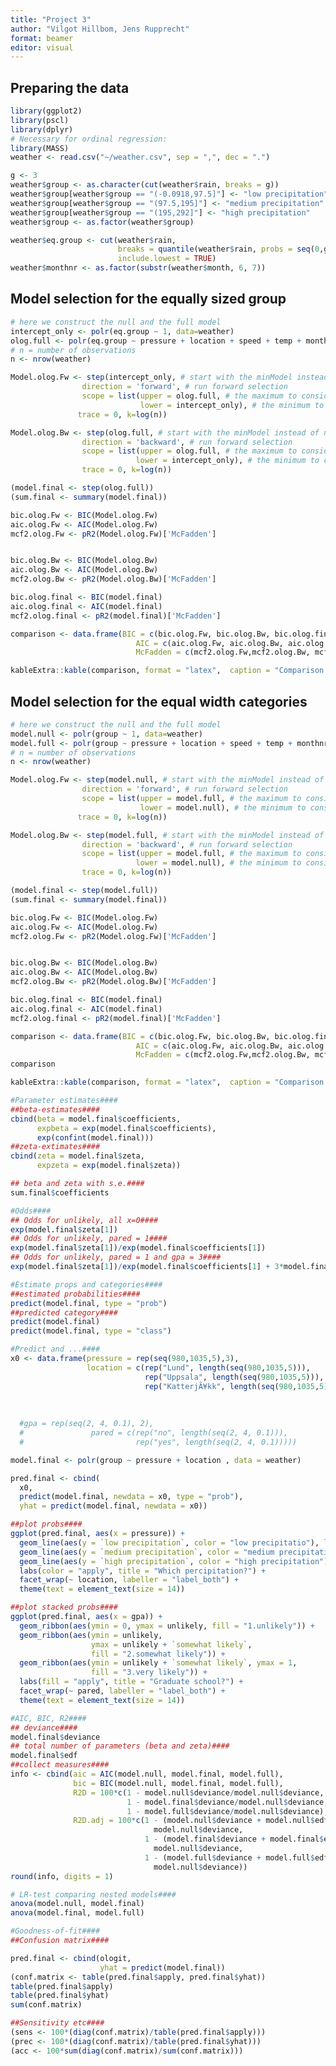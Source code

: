 ---
title: "Project 3"
author: "Vilgot Hillbom, Jens Rupprecht"
format: beamer
editor: visual
---

## Preparing the data

```{r}
library(ggplot2)
library(pscl)
library(dplyr)
# Necessary for ordinal regression:
library(MASS)
weather <- read.csv("~/weather.csv", sep = ",", dec = ".")

g <- 3
weather$group <- as.character(cut(weather$rain, breaks = g))
weather$group[weather$group == "(-0.0918,97.5]"] <- "low precipitation"
weather$group[weather$group == "(97.5,195]"] <- "medium precipitation"
weather$group[weather$group == "(195,292]"] <- "high precipitation"
weather$group <- as.factor(weather$group)

weather$eq.group <- cut(weather$rain,
                        breaks = quantile(weather$rain, probs = seq(0,g)/g),
                        include.lowest = TRUE)
weather$monthnr <- as.factor(substr(weather$month, 6, 7))
```

## Model selection for the equally sized group
```{r}
# here we construct the null and the full model
intercept_only <- polr(eq.group ~ 1, data=weather)
olog.full <- polr(eq.group ~ pressure + location + speed + temp + monthnr, data = weather)
# n = number of observations
n <- nrow(weather)

Model.olog.Fw <- step(intercept_only, # start with the minModel instead of nullModel
                direction = 'forward', # run forward selection
                scope = list(upper = olog.full, # the maximum to consider is a model with all variables
                             lower = intercept_only), # the minimum to consider is a model with X10 only
               trace = 0, k=log(n))

Model.olog.Bw <- step(olog.full, # start with the minModel instead of nullModel
                direction = 'backward', # run forward selection
                scope = list(upper = olog.full, # the maximum to consider is a model with all variables
                            lower = intercept_only), # the minimum to consider is a model with X10 only
                trace = 0, k=log(n))

(model.final <- step(olog.full))
(sum.final <- summary(model.final))

bic.olog.Fw <- BIC(Model.olog.Fw)
aic.olog.Fw <- AIC(Model.olog.Fw)
mcf2.olog.Fw <- pR2(Model.olog.Fw)['McFadden']


bic.olog.Bw <- BIC(Model.olog.Bw)
aic.olog.Bw <- AIC(Model.olog.Bw)
mcf2.olog.Bw <- pR2(Model.olog.Bw)['McFadden']

bic.olog.final <- BIC(model.final)
aic.olog.final <- AIC(model.final)
mcf2.olog.final <- pR2(model.final)['McFadden']

comparison <- data.frame(BIC = c(bic.olog.Fw, bic.olog.Bw, bic.olog.final),
                            AIC = c(aic.olog.Fw, aic.olog.Bw, aic.olog.final),
                            McFadden = c(mcf2.olog.Fw,mcf2.olog.Bw, mcf2.olog.final))
```


```{r compbw, results='asis'}
kableExtra::kable(comparison, format = "latex",  caption = "Comparison of Model Selection Process for equally sized groups") %>% kableExtra::kable_styling(full_width = F, position="center", latex_options="HOLD_position")
```


## Model selection for the equal width categories
```{r}
# here we construct the null and the full model
model.null <- polr(group ~ 1, data=weather)
model.full <- polr(group ~ pressure + location + speed + temp + monthnr, data = weather)
# n = number of observations
n <- nrow(weather)

Model.olog.Fw <- step(model.null, # start with the minModel instead of nullModel
                direction = 'forward', # run forward selection
                scope = list(upper = model.full, # the maximum to consider is a model with all variables
                             lower = model.null), # the minimum to consider is a model with X10 only
               trace = 0, k=log(n))

Model.olog.Bw <- step(model.full, # start with the minModel instead of nullModel
                direction = 'backward', # run forward selection
                scope = list(upper = model.full, # the maximum to consider is a model with all variables
                            lower = model.null), # the minimum to consider is a model with X10 only
                trace = 0, k=log(n))

(model.final <- step(model.full))
(sum.final <- summary(model.final))

bic.olog.Fw <- BIC(Model.olog.Fw)
aic.olog.Fw <- AIC(Model.olog.Fw)
mcf2.olog.Fw <- pR2(Model.olog.Fw)['McFadden']


bic.olog.Bw <- BIC(Model.olog.Bw)
aic.olog.Bw <- AIC(Model.olog.Bw)
mcf2.olog.Bw <- pR2(Model.olog.Bw)['McFadden']

bic.olog.final <- BIC(model.final)
aic.olog.final <- AIC(model.final)
mcf2.olog.final <- pR2(model.final)['McFadden']

comparison <- data.frame(BIC = c(bic.olog.Fw, bic.olog.Bw, bic.olog.final),
                            AIC = c(aic.olog.Fw, aic.olog.Bw, aic.olog.final),
                            McFadden = c(mcf2.olog.Fw,mcf2.olog.Bw, mcf2.olog.final))
comparison
```


```{r compbw_eqwidth, results='asis'}
kableExtra::kable(comparison, format = "latex",  caption = "Comparison of Model Selection Process for equally sized groups") %>% kableExtra::kable_styling(full_width = F, position="center", latex_options="HOLD_position")
```

```{r}
#Parameter estimates####
##beta-estimates####
cbind(beta = model.final$coefficients, 
      expbeta = exp(model.final$coefficients),
      exp(confint(model.final)))
##zeta-extimates####
cbind(zeta = model.final$zeta, 
      expzeta = exp(model.final$zeta))

## beta and zeta with s.e.####
sum.final$coefficients

#Odds####
## Odds for unlikely, all x=0####
exp(model.final$zeta[1])
## Odds for unlikely, pared = 1####
exp(model.final$zeta[1])/exp(model.final$coefficients[1])
## Odds for unlikely, pared = 1 and gpa = 3####
exp(model.final$zeta[1])/exp(model.final$coefficients[1] + 3*model.final$coefficients[2])

#Estimate props and categories####
##estimated probabilities####
predict(model.final, type = "prob")
##predicted category####
predict(model.final)
predict(model.final, type = "class")

#Predict and ...####
x0 <- data.frame(pressure = rep(seq(980,1035,5),3),
                 location = c(rep("Lund", length(seq(980,1035,5))),
                              rep("Uppsala", length(seq(980,1035,5))),
                              rep("KatterjÃ¥kk", length(seq(980,1035,5)))))
                 
  
  
  #gpa = rep(seq(2, 4, 0.1), 2),
  #               pared = c(rep("no", length(seq(2, 4, 0.1))),
  #                         rep("yes", length(seq(2, 4, 0.1)))))

model.final <- polr(group ~ pressure + location , data = weather)

pred.final <- cbind(
  x0,
  predict(model.final, newdata = x0, type = "prob"),
  yhat = predict(model.final, newdata = x0))

##plot probs####
ggplot(pred.final, aes(x = pressure)) +
  geom_line(aes(y = `low precipitation`, color = "low precipitatio"), linewidth = 2) +
  geom_line(aes(y = `medium precipitation`, color = "medium precipitatio"), linewidth = 2) +
  geom_line(aes(y = `high precipitation`, color = "high precipitation"), linewidth = 2) +
  labs(color = "apply", title = "Which percipitation?") +
  facet_wrap(~ location, labeller = "label_both") +
  theme(text = element_text(size = 14))

##plot stacked probs####
ggplot(pred.final, aes(x = gpa)) +
  geom_ribbon(aes(ymin = 0, ymax = unlikely, fill = "1.unlikely")) +
  geom_ribbon(aes(ymin = unlikely, 
                  ymax = unlikely + `somewhat likely`, 
                  fill = "2.somewhat likely")) +
  geom_ribbon(aes(ymin = unlikely + `somewhat likely`, ymax = 1,
                  fill = "3.very likely")) +
  labs(fill = "apply", title = "Graduate school?") +
  facet_wrap(~ pared, labeller = "label_both") +
  theme(text = element_text(size = 14))

#AIC, BIC, R2####
## deviance####
model.final$deviance
## total number of parameters (beta and zeta)####
model.final$edf
##collect measures####
info <- cbind(aic = AIC(model.null, model.final, model.full),
              bic = BIC(model.null, model.final, model.full),
              R2D = 100*c(1 - model.null$deviance/model.null$deviance, 
                          1 - model.final$deviance/model.null$deviance, 
                          1 - model.full$deviance/model.null$deviance),
              R2D.adj = 100*c(1 - (model.null$deviance + model.null$edf - model.null$edf)/
                                model.null$deviance, 
                              1 - (model.final$deviance + model.final$edf - model.null$edf)/
                                model.null$deviance, 
                              1 - (model.full$deviance + model.full$edf - model.null$edf)/
                                model.null$deviance))
round(info, digits = 1)

# LR-test comparing nested models####
anova(model.null, model.final)
anova(model.final, model.full)

#Goodness-of-fit####
##Confusion matrix####

pred.final <- cbind(ologit,
                    yhat = predict(model.final))
(conf.matrix <- table(pred.final$apply, pred.final$yhat))
table(pred.final$apply)
table(pred.final$yhat)
sum(conf.matrix)

##Sensitivity etc####
(sens <- 100*(diag(conf.matrix)/table(pred.final$apply)))
(prec <- 100*(diag(conf.matrix)/table(pred.final$yhat)))
(acc <- 100*sum(diag(conf.matrix)/sum(conf.matrix)))

```

